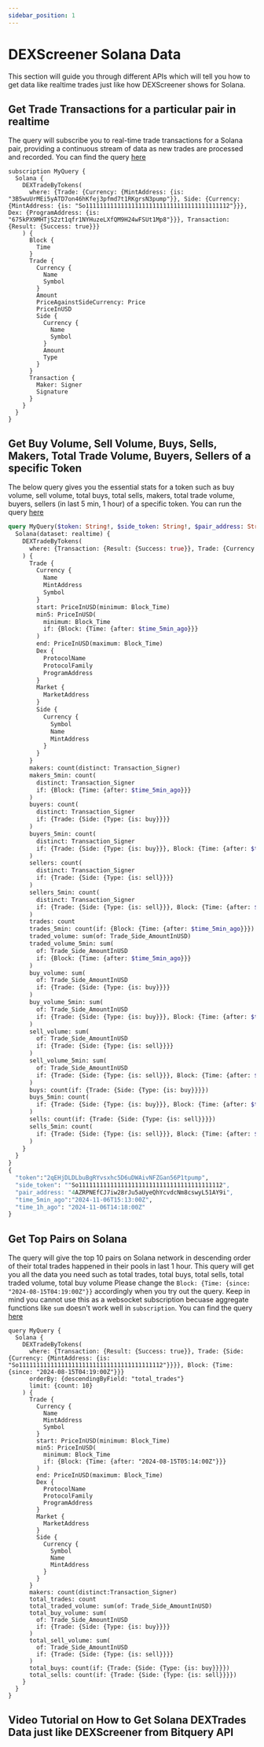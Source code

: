 ```yaml
---
sidebar_position: 1
---
```


# DEXScreener Solana Data

This section will guide you through different APIs which will tell you how to get data like realtime trades just like how DEXScreener shows for Solana.


## Get Trade Transactions for a particular pair in realtime

The query will subscribe you to real-time trade transactions for a Solana pair, providing a continuous stream of data as new trades are processed and recorded.
You can find the query [here](https://ide.bitquery.io/Get-Solana-pair-trades-data-just-like-dexcsreener#)

```
subscription MyQuery {
  Solana {
    DEXTradeByTokens(
      where: {Trade: {Currency: {MintAddress: {is: "3B5wuUrMEi5yATD7on46hKfej3pfmd7t1RKgrsN3pump"}}, Side: {Currency: {MintAddress: {is: "So11111111111111111111111111111111111111112"}}}, Dex: {ProgramAddress: {is: "675kPX9MHTjS2zt1qfr1NYHuzeLXfQM9H24wFSUt1Mp8"}}}, Transaction: {Result: {Success: true}}}
    ) {
      Block {
        Time
      }
      Trade {
        Currency {
          Name
          Symbol
        }
        Amount
        PriceAgainstSideCurrency: Price
        PriceInUSD
        Side {
          Currency {
            Name
            Symbol
          }
          Amount
          Type
        }
      }
      Transaction {
        Maker: Signer
        Signature
      }
    }
  }
}

```

## Get Buy Volume, Sell Volume, Buys, Sells, Makers, Total Trade Volume, Buyers, Sellers of a specific Token

The below query gives you the essential stats for a token such as buy volume, sell volume, total buys, total sells, makers, total trade volume, buyers, sellers (in last 5 min, 1 hour) of a specific token.
You can run the query [here](https://ide.bitquery.io/Buys-Sells-BuyVolume-SellVolume-Makers-TotalTradedVolume-PriceinUSD-for-solana-token-pair)

```graphql
query MyQuery($token: String!, $side_token: String!, $pair_address: String!, $time_5min_ago: DateTime!, $time_1h_ago: DateTime!) {
  Solana(dataset: realtime) {
    DEXTradeByTokens(
      where: {Transaction: {Result: {Success: true}}, Trade: {Currency: {MintAddress: {is: $token}}, Side: {Currency: {MintAddress: {is: $side_token}}}, Market: {MarketAddress: {is: $pair_address}}}, Block: {Time: {since: $time_1h_ago}}}
    ) {
      Trade {
        Currency {
          Name
          MintAddress
          Symbol
        }
        start: PriceInUSD(minimum: Block_Time)
        min5: PriceInUSD(
          minimum: Block_Time
          if: {Block: {Time: {after: $time_5min_ago}}}
        )
        end: PriceInUSD(maximum: Block_Time)
        Dex {
          ProtocolName
          ProtocolFamily
          ProgramAddress
        }
        Market {
          MarketAddress
        }
        Side {
          Currency {
            Symbol
            Name
            MintAddress
          }
        }
      }
      makers: count(distinct: Transaction_Signer)
      makers_5min: count(
        distinct: Transaction_Signer
        if: {Block: {Time: {after: $time_5min_ago}}}
      )
      buyers: count(
        distinct: Transaction_Signer
        if: {Trade: {Side: {Type: {is: buy}}}}
      )
      buyers_5min: count(
        distinct: Transaction_Signer
        if: {Trade: {Side: {Type: {is: buy}}}, Block: {Time: {after: $time_5min_ago}}}
      )
      sellers: count(
        distinct: Transaction_Signer
        if: {Trade: {Side: {Type: {is: sell}}}}
      )
      sellers_5min: count(
        distinct: Transaction_Signer
        if: {Trade: {Side: {Type: {is: sell}}}, Block: {Time: {after: $time_5min_ago}}}
      )
      trades: count
      trades_5min: count(if: {Block: {Time: {after: $time_5min_ago}}})
      traded_volume: sum(of: Trade_Side_AmountInUSD)
      traded_volume_5min: sum(
        of: Trade_Side_AmountInUSD
        if: {Block: {Time: {after: $time_5min_ago}}}
      )
      buy_volume: sum(
        of: Trade_Side_AmountInUSD
        if: {Trade: {Side: {Type: {is: buy}}}}
      )
      buy_volume_5min: sum(
        of: Trade_Side_AmountInUSD
        if: {Trade: {Side: {Type: {is: buy}}}, Block: {Time: {after: $time_5min_ago}}}
      )
      sell_volume: sum(
        of: Trade_Side_AmountInUSD
        if: {Trade: {Side: {Type: {is: sell}}}}
      )
      sell_volume_5min: sum(
        of: Trade_Side_AmountInUSD
        if: {Trade: {Side: {Type: {is: sell}}}, Block: {Time: {after: $time_5min_ago}}}
      )
      buys: count(if: {Trade: {Side: {Type: {is: buy}}}})
      buys_5min: count(
        if: {Trade: {Side: {Type: {is: buy}}}, Block: {Time: {after: $time_5min_ago}}}
      )
      sells: count(if: {Trade: {Side: {Type: {is: sell}}}})
      sells_5min: count(
        if: {Trade: {Side: {Type: {is: sell}}}, Block: {Time: {after: $time_5min_ago}}}
      )
    }
  }
}
{
  "token":"2qEHjDLDLbuBgRYvsxhc5D6uDWAivNFZGan56P1tpump",
  "side_token": ""So11111111111111111111111111111111111111112",
  "pair_address: "4AZRPNEfCJ7iw28rJu5aUyeQhYcvdcNm8cswyL51AY9i",
  "time_5min_ago":"2024-11-06T15:13:00Z",
  "time_1h_ago": "2024-11-06T14:18:00Z"
}
```

## Get Top Pairs on Solana

The query will give the top 10 pairs on Solana network in descending order of their total trades happened in their pools in last 1 hour. This query will get you all the data you need such as total trades, total buys, total sells, total traded volume, total buy volume
Please change the `Block: {Time: {since: "2024-08-15T04:19:00Z"}}` accordingly when you try out the query.
Keep in mind you cannot use this as a websocket subscription becuase aggregate functions like `sum` doesn't work well in `subscription`.
You can find the query [here](https://ide.bitquery.io/Dexscreener--All-in-One-query_1)

```
query MyQuery {
  Solana {
    DEXTradeByTokens(
      where: {Transaction: {Result: {Success: true}}, Trade: {Side: {Currency: {MintAddress: {is: "So11111111111111111111111111111111111111112"}}}}, Block: {Time: {since: "2024-08-15T04:19:00Z"}}}
      orderBy: {descendingByField: "total_trades"}
      limit: {count: 10}
    ) {
      Trade {
        Currency {
          Name
          MintAddress
          Symbol
        }
        start: PriceInUSD(minimum: Block_Time)
        min5: PriceInUSD(
          minimum: Block_Time
          if: {Block: {Time: {after: "2024-08-15T05:14:00Z"}}}
        )
        end: PriceInUSD(maximum: Block_Time)
        Dex {
          ProtocolName
          ProtocolFamily
          ProgramAddress
        }
        Market {
          MarketAddress
        }
        Side {
          Currency {
            Symbol
            Name
            MintAddress
          }
        }
      }
      makers: count(distinct:Transaction_Signer)
      total_trades: count
      total_traded_volume: sum(of: Trade_Side_AmountInUSD)
      total_buy_volume: sum(
        of: Trade_Side_AmountInUSD
        if: {Trade: {Side: {Type: {is: buy}}}}
      )
      total_sell_volume: sum(
        of: Trade_Side_AmountInUSD
        if: {Trade: {Side: {Type: {is: sell}}}}
      )
      total_buys: count(if: {Trade: {Side: {Type: {is: buy}}}})
      total_sells: count(if: {Trade: {Side: {Type: {is: sell}}}})
    }
  }
}
```

## Video Tutorial on How to Get Solana DEXTrades Data just like DEXScreener from Bitquery API

<VideoPlayer url="https://www.youtube.com/watch?v=t-qdemV4Yo0" />
